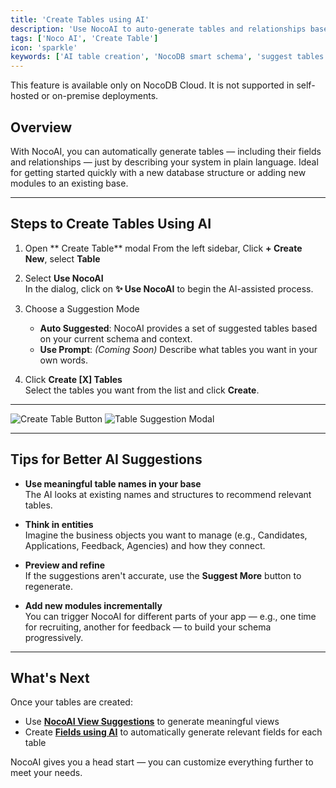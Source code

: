 ```yaml
---
title: 'Create Tables using AI'
description: 'Use NocoAI to auto-generate tables and relationships based on natural language prompts.'
tags: ['Noco AI', 'Create Table']
icon: 'sparkle'
keywords: ['AI table creation', 'NocoDB smart schema', 'suggest tables with AI']
---
```


<Callout type="info">This feature is available only on NocoDB Cloud. It is not supported in self-hosted or on-premise deployments.</Callout>

## Overview

With NocoAI, you can automatically generate tables — including their fields and relationships — just by describing your system in plain language. Ideal for getting started quickly with a new database structure or adding new modules to an existing base.

---

## Steps to Create Tables Using AI

1. Open ** Create Table** modal
   From the left sidebar, Click **+ Create New**, select **Table**

2. Select **Use NocoAI**  
   In the dialog, click on **✨ Use NocoAI** to begin the AI-assisted process.

3. Choose a Suggestion Mode  
   - **Auto Suggested**: NocoAI provides a set of suggested tables based on your current schema and context.
   - **Use Prompt**: *(Coming Soon)* Describe what tables you want in your own words.

4. Click **Create [X] Tables**  
   Select the tables you want from the list and click **Create**.

---

![Create Table Button](/img/v2/noco-ai/create-table-1.png)
![Table Suggestion Modal](/img/v2/noco-ai/create-table-2.png)

---

## Tips for Better AI Suggestions

- **Use meaningful table names in your base**  
  The AI looks at existing names and structures to recommend relevant tables.

- **Think in entities**  
  Imagine the business objects you want to manage (e.g., Candidates, Applications, Feedback, Agencies) and how they connect.

- **Preview and refine**  
  If the suggestions aren't accurate, use the **Suggest More** button to regenerate.

- **Add new modules incrementally**  
  You can trigger NocoAI for different parts of your app — e.g., one time for recruiting, another for feedback — to build your schema progressively.

---

## What's Next

Once your tables are created:

- Use **[NocoAI View Suggestions](/docs/product-docs/noco-ai/create-view)** to generate meaningful views
- Create **[Fields using AI](/docs/product-docs/noco-ai/create-field)** to automatically generate relevant fields for each table

NocoAI gives you a head start — you can customize everything further to meet your needs.
